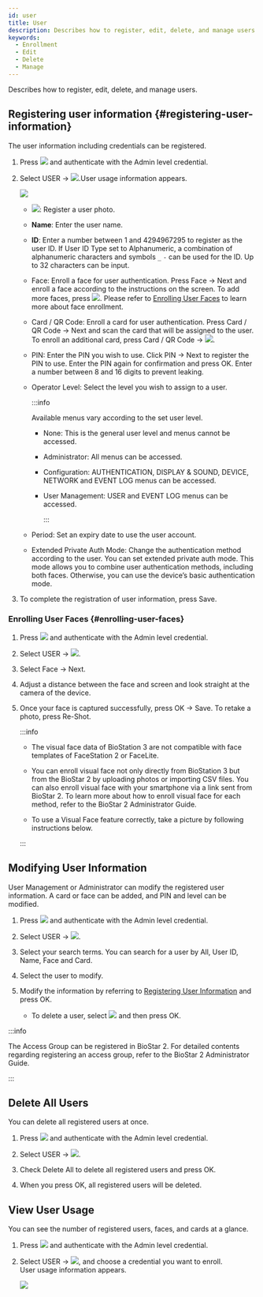 ```yaml
---
id: user
title: User
description: Describes how to register, edit, delete, and manage users.
keywords:
  - Enrollment
  - Edit
  - Delete
  - Manage
---
```


Describes how to register, edit, delete, and manage users.

## Registering user information {#registering-user-information}

The user information including credentials can be registered.

1. Press <Image src='/img/common/ico-menu.svg' ico alone /> and authenticate with the Admin level credential.

2. Select <Cmd>USER</Cmd> → <Image src='/img/common/ico-info.svg' ico alone />.User usage information appears.

   <Image src='/img/device/bs3-user-add.png' className='none' />

   * <Image src='/img/common/ico-photo.svg' ico alone />: Register a user photo.

   * **Name**: Enter the user name.

   * **ID**: Enter a number between 1 and 4294967295 to register as the user ID. If <Cmd>User ID Type</Cmd> set to <Cmd>Alphanumeric</Cmd>, a combination of alphanumeric characters and symbols `_` `-` can be used for the ID. Up to 32 characters can be input.

   * <Cmd>Face</Cmd>: Enroll a face for user authentication. Press <Cmd>Face</Cmd> → <Cmd>Next</Cmd> and enroll a face according to the instructions on the screen. To add more faces, press <Image src='/img/common/ico-add.svg' ico alone />. Please refer to [Enrolling User Faces](#enrolling-user-faces) to learn more about face enrollment.

   * <Cmd>Card / QR Code</Cmd>: Enroll a card for user authentication. Press <Cmd>Card / QR Code</Cmd> → <Cmd>Next</Cmd> and scan the card that will be assigned to the user. To enroll an additional card, press <Cmd>Card / QR Code</Cmd> → <Image src='/img/common/ico-add.svg' ico alone />.

   * <Cmd>PIN</Cmd>: Enter the PIN you wish to use. Click <Cmd>PIN</Cmd> → <Cmd>Next</Cmd> to register the PIN to use. Enter the PIN again for confirmation and press <Cmd>OK</Cmd>. Enter a number between 8 and 16 digits to prevent leaking.

   * <Cmd>Operator Level</Cmd>: Select the level you wish to assign to a user.

       :::info

       Available menus vary according to the set user level.

     * <Cmd>None</Cmd>: This is the general user level and menus cannot be accessed.

     * <Cmd>Administrator</Cmd>: All menus can be accessed.

     * <Cmd>Configuration</Cmd>: <Cmd>AUTHENTICATION</Cmd>, <Cmd>DISPLAY & SOUND</Cmd>, <Cmd>DEVICE</Cmd>, <Cmd>NETWORK</Cmd> and <Cmd>EVENT LOG</Cmd> menus can be accessed.

     * <Cmd>User Management</Cmd>: <Cmd>USER</Cmd> and <Cmd>EVENT LOG</Cmd> menus can be accessed.

       :::

   * <Cmd>Period</Cmd>: Set an expiry date to use the user account.

   * <Cmd>Extended Private Auth Mode</Cmd>: Change the authentication method according to the user. You can set extended private auth mode. This mode allows you to combine user authentication methods, including both faces. Otherwise, you can use the device’s basic authentication mode.

3. To complete the registration of user information, press <Cmd>Save</Cmd>.

### Enrolling User Faces {#enrolling-user-faces}


1. Press <Image src='/img/common/ico-menu.svg' ico alone /> and authenticate with the Admin level credential.

2. Select <Cmd>USER</Cmd> → <Image src='/img/common/ico-add.svg' ico alone />.

3. Select <Cmd>Face</Cmd> → <Cmd>Next</Cmd>.

4. Adjust a distance between the face and screen and look straight at the camera of the device.

5. Once your face is captured successfully, press <Cmd>OK</Cmd> → <Cmd>Save</Cmd>. To retake a photo, press <Cmd>Re-Shot</Cmd>.

   :::info

   * The visual face data of BioStation 3 are not compatible with face templates of FaceStation 2 or FaceLite.

   * You can enroll visual face not only directly from BioStation 3 but from the BioStar 2 by uploading photos or importing CSV files. You can also enroll visual face with your smartphone via a link sent from BioStar 2. To learn more about how to enroll visual face for each method, refer to the BioStar 2 Administrator Guide.

   * To use a Visual Face feature correctly, take a picture by following instructions below.

     <EnrollingFace />

   :::

## Modifying User Information

User Management or Administrator can modify the registered user information. A card or face can be added, and PIN and level can be modified.

1. Press <Image src='/img/common/ico-menu.svg' ico alone /> and authenticate with the Admin level credential.

2. Select <Cmd>USER</Cmd> → <Image src='/img/common/ico-search.svg' ico alone />.

3. Select your search terms. You can search for a user by <Cmd>All</Cmd>, <Cmd>User ID</Cmd>, <Cmd>Name</Cmd>, <Cmd>Face</Cmd> and <Cmd>Card</Cmd>.

4. Select the user to modify.

5. Modify the information by referring to [Registering User Information](#registering-user-information) and press <Cmd>OK</Cmd>.

   * To delete a user, select <Image src='/img/common/ico-delete.svg' ico alone /> and then press <Cmd>OK</Cmd>.

:::info

The <Cmd>Access Group</Cmd> can be registered in BioStar 2. For detailed contents regarding registering an access group, refer to the BioStar 2 Administrator Guide.

:::

## Delete All Users

You can delete all registered users at once.

1. Press <Image src='/img/common/ico-menu.svg' ico alone /> and authenticate with the Admin level credential.

2. Select <Cmd>USER</Cmd> → <Image src='/img/common/ico-delete.svg' ico alone />.

3. Check <Cmd>Delete All</Cmd> to delete all registered users and press <Cmd>OK</Cmd>.

4. When you press <Cmd>OK</Cmd>, all registered users will be deleted.

## View User Usage

You can see the number of registered users, faces, and cards at a glance.

1. Press <Image src='/img/common/ico-menu.svg' ico alone /> and authenticate with the Admin level credential.

2. Select <Cmd>USER</Cmd> → <Image src='/img/common/ico-add.svg' ico alone />, and choose a credential you want to enroll.<br/> User usage information appears.

   <Image src='/img/device/bs3-user-usage.png' />
